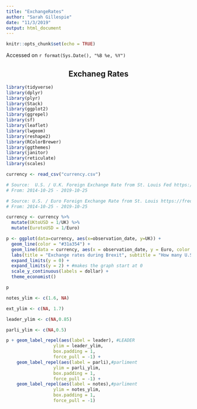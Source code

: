 ```yaml
---
title: "ExchangeRates"
author: "Sarah Gillespie"
date: "11/3/2019"
output: html_document
---
```


```r
knitr::opts_chunk$set(echo = TRUE)
```

Accessed on `r format(Sys.Date(), "%B %e, %Y")`

<center>

## Exchaneg Rates

</center>

```r

library(tidyverse)
library(dplyr)
library(plyr)
library(Stack)
library(ggplot2)
library(ggrepel)
library(sf)
library(leaflet)
library(lwgeom)
library(reshape2)
library(RColorBrewer)
library(ggthemes)
library(janitor)
library(reticulate)
library(scales)

```


```r

currency <- read_csv("currency.csv")

# Source:  U.S. / U.K. Foreign Exchange Rate from St. Louis Fed https://fred.stlouisfed.org/series/DEXUSUK
# From: 2014-10-25 - 2019-10-25

# Source: U.S. / Euro Foreign Exchange Rate from St. Louis https://fred.stlouisfed.org/series/DEXUSEU
# From: 2014-10-25 - 2019-10-25

currency <- currency %>%
  mutate(UKtoUSD = 1/UK) %>%
  mutate(EurotoUSD = 1/Euro)

```


```r

p <- ggplot(data=currency, aes(x=observation_date, y=UK)) +
  geom_line(color = "#31a354") +
  geom_line(data = currency, aes(x = observation_date, y = Euro, color = Euro), color = "#3182bd") +
  labs(title = "Exchange rates during Brexit", subtitle = "How many U.S. dollars £1 or €1 buys", y= " ", x = "Date", caption = "Source: St. Louis Federal Reserve. Graph: Sarah Gillespie") +
  expand_limits(y = 0) +
  expand_limits(y = 2) + #makes the graph start at 0
  scale_y_continuous(labels = dollar) +
  theme_economist()

p

notes_ylim <- c(1.6, NA)

ext_ylim <- c(NA, 1.7)

leader_ylim <- c(NA,0.85)

parli_ylim <- c(NA,0.5)

p + geom_label_repel(aes(label = leader), #LEADER
                  ylim = leader_ylim,
                  box.padding = 1,
                  force_pull = -1) +
    geom_label_repel(aes(label = parli),#parliment
                  ylim = parli_ylim,
                  box.padding = 1,
                  force_pull = -1) +
    geom_label_repel(aes(label = notes),#parliment
                  ylim = notes_ylim,
                  box.padding = 1,
                  force_pull = -1)


```